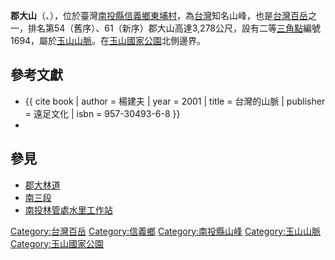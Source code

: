 {{Infobox Mountain
| 名稱 = 郡大山
| native_name = {{lang-bnn|Ludun-bukun}}/{{lang|bnn|Uhais}}
| 照片 = Mt. Junda 20151213.jpg
| 照片說明 =郡大山（左）北面山容
| elevation_m = 3278
| elevation_ref = <ref>{{cite map|author=[[國土測繪中心|國土測繪中心]]|title=郡大山|url=https://maps.nlsc.gov.tw/go/13520744.098685/2797311.509752|accessdate=2022-05-22}}</ref>
| listing = [[台灣百岳|台灣百岳]]
| 位置 = {{TWN}}[[南投縣|南投縣]][[信義鄉_(台灣)|信義鄉]]
| 山脈 = [[玉山山脈|玉山山脈]]
| prominence = {{convert|703|m|ft|0}}
| coordinates = {{coord|23|34|38|N|120|57|45|E|type:mountain_region:TW|display=inline,title}}
| 首次登頂 =
| 最容易的攀登路線 =
| pushpin_map = Taiwan
| pushpin_map_caption = 郡大山的位置
}}

'''郡大山'''（{{lang-bnn|Ludun-bukun}}、{{lang|bnn|Uhais}}），位於臺灣[[南投縣|南投縣]][[信義鄉_(台灣)|信義鄉]][[東埔村_(南投縣)|東埔村]]，為[[台灣|台灣]]知名山峰，也是[[台灣百岳|台灣百岳]]之一，排名第54（舊序）、61（新序）郡大山高達3,278公尺，設有二等[[三角點|三角點]]編號1694，屬於[[玉山山脈|玉山山脈]]。在[[玉山國家公園|玉山國家公園]]北側邊界。

==參考文獻==
{{reflist}}
{{refbegin}}
*{{ cite book | author = 楊建夫 | year = 2001 | title = 台灣的山脈 | publisher = 遠足文化 | isbn = 957-30493-6-8 }}
*{{cite journal | author = 海樹兒‧犮剌拉菲 | title = 布農族的Asang daingaz（祖聚居地）：談布農族地名的取名方式與部落的地名源 | journal = 原住民族文獻 | publisher = [[原住民族委員會|原住民族委員會]] | volume = 27 | year = 2016 | issn = 2306-4870 | url = https://ihc.cip.gov.tw/EJournal/EJournalCat/315 }}
{{refend}}

==參見==
*[[郡大林道|郡大林道]]
*[[南三段|南三段]]
*[[南投林管處水里工作站|南投林管處水里工作站]]

{{Taiwan Top 100 Peaks}}
[[Category:台灣百岳|Category:台灣百岳]]
[[Category:信義鄉|Category:信義鄉]]
[[Category:南投縣山峰|Category:南投縣山峰]]
[[Category:玉山山脈|Category:玉山山脈]]
[[Category:玉山國家公園|Category:玉山國家公園]]